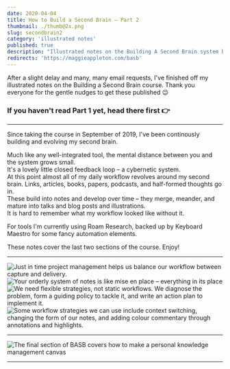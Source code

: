 ```yaml
---
date: 2020-04-04
title: How to Build a Second Brain – Part 2
thumbnail: ./thumb@2x.png
slug: secondbrain2
category: 'illustrated notes'
published: true
description: "Illustrated notes on the Building A Second Brain system by Tiago Forte"
redirects: 'https://maggieappleton.com/basb'
---
```



<NotesContainer>

After a slight delay and many, many email requests, I've finished off my illustrated notes on the <Link to='https://www.buildingasecondbrain.com/'>Building a Second Brain</Link> course. Thank you everyone for the gentle nudges to get these published 😉

<SmallCenter>
<h3>If you haven't read Part 1 yet, <Link to="/secondbrain1">head there first 👉</Link></h3>
</SmallCenter>

---

Since taking the course in September of 2019, I've been continously building and evolving my second brain.

Much like any well-integrated tool, the mental distance between you and the system grows small.  
It's a lovely little closed feedback loop – <Link to="https://en.wikipedia.org/wiki/Cybernetics">a cybernetic system</Link>.  
At this point almost all of my daily workflow revolves around my second brain. Links, articles, books, papers, podcasts, and half-formed thoughts go in.  
These build into notes and develop over time – they merge, meander, and mature into talks and blog posts and illustrations.  
It is hard to remember what my workflow looked like without it.

For tools I'm currently using <Link to="https://roamresearch.com/">Roam Research</Link>, backed up by <Link to="https://www.keyboardmaestro.com/main/">Keyboard Maestro</Link> for some fancy automation elements.

These notes cover the last two sections of the course. Enjoy!

---

![Just in time project management helps us balance our workflow between capture and delivery.](./Basb5-1.png)
![Your orderly system of notes is like mise en place – everything in its place](./Basb5-2.png)
![We need flexible strategies, not static workflows. We diagnose the problem, form a guiding policy to tackle it, and write an action plan to implement it. ](./Basb5-3.png)
![Some workflow strategies we can use include context switching, changing the form of our notes, and adding colour commentary through annotations and highlights.](./Basb5-4.png)

---

![The final section of BASB covers how to make a personal knowledge management canvas](./Basb6-1.png)

---


<InlineSignUp />

</NotesContainer>